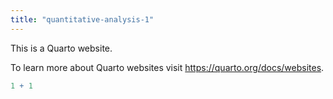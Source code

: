 ```yaml
---
title: "quantitative-analysis-1"
---
```


This is a Quarto website.

To learn more about Quarto websites visit <https://quarto.org/docs/websites>.

```r
1 + 1
```
